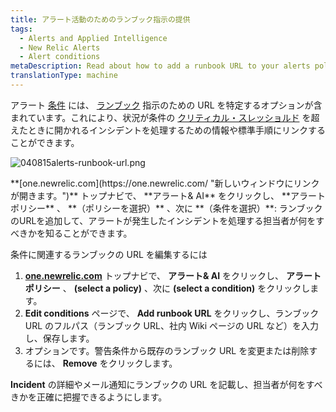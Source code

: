 ```yaml
---
title: アラート活動のためのランブック指示の提供
tags:
  - Alerts and Applied Intelligence
  - New Relic Alerts
  - Alert conditions
metaDescription: Read about how to add a runbook URL to your alerts policy condtion.
translationType: machine
---
```


アラート [条件](/docs/alerts/new-relic-alerts-beta/configuring-alert-policies/define-alert-conditions) には、 [ランブック](/docs/using-new-relic/welcome-new-relic/get-started/glossary#alert-runbook) 指示のための URL を特定するオプションが含まれています。これにより、状況が条件の [クリティカル・スレッショルド](/docs/alerts/new-relic-alerts-beta/configuring-alert-policies/define-thresholds-trigger-alert) を超えたときに開かれるインシデントを処理するための情報や標準手順にリンクすることができます。

![040815alerts-runbook-url.png](src/images/040815alerts-runbook-url_0.png '040815alerts-runbook-url.png')

<figcaption>
  **[one.newrelic.com](https://one.newrelic.com/
  "新しいウィンドウにリンクが開きます。")** トップナビで、 **アラート& AI**
  をクリックし、 **アラートポリシー** 、 **（ポリシーを選択）** 、次に
  **（条件を選択）**:
  ランブックのURLを追加して、アラートが発生したインシデントを処理する担当者が何をすべきかを知ることができます。
</figcaption>

条件に関連するランブックの URL を編集するには

1. **[one.newrelic.com](https://one.newrelic.com/ '新しいウィンドウにリンクが開きます。')** トップナビで、 **アラート& AI** をクリックし、 **アラートポリシー** 、 **(select a policy)** 、次に **(select a condition)** をクリックします。
2. **Edit conditions** ページで、 **Add runbook URL** をクリックし、ランブック URL のフルパス（ランブック URL、社内 Wiki ページの URL など）を入力し、保存します。
3. オプションです。警告条件から既存のランブック URL を変更または削除するには、 **Remove** をクリックします。

**Incident** の詳細やメール通知にランブックの URL を記載し、担当者が何をすべきかを正確に把握できるようにします。
